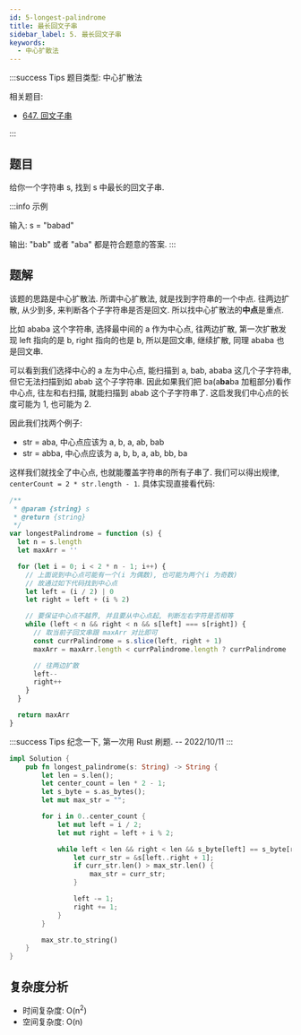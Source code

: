 ```yaml
---
id: 5-longest-palindrome
title: 最长回文子串
sidebar_label: 5. 最长回文子串
keywords:
  - 中心扩散法
---
```


:::success Tips
题目类型: 中心扩散法

相关题目:

- [647. 回文子串](/leetcode/medium/647-count-substrings)

:::

## 题目

给你一个字符串 s, 找到 s 中最长的回文子串.

:::info 示例

输入: s = "babad"

输出: "bab" 或者 "aba" 都是符合题意的答案.
:::

## 题解

该题的思路是中心扩散法. 所谓中心扩散法, 就是找到字符串的一个中点. 往两边扩散, 从少到多, 来判断各个子字符串是否是回文. 所以找中心扩散法的**中点**是重点.

比如 ababa 这个字符串, 选择最中间的 a 作为中心点, 往两边扩散, 第一次扩散发现 left 指向的是 b, right 指向的也是 b, 所以是回文串, 继续扩散, 同理 ababa 也是回文串.

可以看到我们选择中心的 a 左为中心点, 能扫描到 a, bab, ababa 这几个子字符串, 但它无法扫描到如 abab 这个子字符串. 因此如果我们把 ba(a**ba**ba 加粗部分)看作中心点, 往左和右扫描, 就能扫描到 abab 这个子字符串了. 这启发我们中心点的长度可能为 1, 也可能为 2.

因此我们找两个例子:

- str = aba, 中心点应该为 a, b, a, ab, bab
- str = abba, 中心点应该为 a, b, b, a, ab, bb, ba

这样我们就找全了中心点, 也就能覆盖字符串的所有子串了. 我们可以得出规律, `centerCount = 2 * str.length - 1`. 具体实现直接看代码:


<Tabs>
  <TabItem value="JavaScript" label="JavaScript" default>

```ts
/**
 * @param {string} s
 * @return {string}
 */
var longestPalindrome = function (s) {
  let n = s.length
  let maxArr = ''

  for (let i = 0; i < 2 * n - 1; i++) {
    // 上面说到中心点可能有一个(i 为偶数), 也可能为两个(i 为奇数)
    // 故通过如下代码找到中心点
    let left = (i / 2) | 0
    let right = left + (i % 2)

    // 要保证中心点不越界, 并且要从中心点起, 判断左右字符是否相等
    while (left < n && right < n && s[left] === s[right]) {
      // 取当前子回文串跟 maxArr 对比即可
      const currPalindrome = s.slice(left, right + 1)
      maxArr = maxArr.length < currPalindrome.length ? currPalindrome : maxArr

      // 往两边扩散
      left--
      right++
    }
  }

  return maxArr
}
```

</TabItem>

<TabItem value="Rust" label="Rust">

:::success Tips
纪念一下, 第一次用 Rust 刷题. -- 2022/10/11
:::

```rust
impl Solution {
    pub fn longest_palindrome(s: String) -> String {
        let len = s.len();
        let center_count = len * 2 - 1;
        let s_byte = s.as_bytes();
        let mut max_str = "";

        for i in 0..center_count {
            let mut left = i / 2;
            let mut right = left + i % 2;

            while left < len && right < len && s_byte[left] == s_byte[right] {
                let curr_str = &s[left..right + 1];
                if curr_str.len() > max_str.len() {
                    max_str = curr_str;
                }

                left -= 1;
                right += 1;
            }
        }

        max_str.to_string()
    }
}
```

</TabItem>
</Tabs>

## 复杂度分析

- 时间复杂度: O(n<sup>2</sup>)
- 空间复杂度: O(n)
